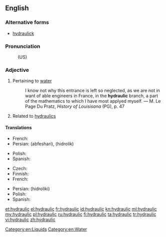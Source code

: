 ==English==

===Alternative forms===
* [[hydraulick]] {{qualifier|obsolete}}

===Pronunciation===
: (US) {{SAMPA|/haI.drQ.lIk/}}

===Adjective===
{{en-adj|-}}

# Pertaining to [[water]]
#: I know not why this entrance is left so neglected, as we are not in want of able engineers in France, in the '''hydraulic''' branch, a part of the mathematics to which I have most applyed myself. &mdash; M. Le Page Du Pratz, ''History of Louisisana'' (PG), p. 47
# Related to [[hydraulics]]

====Translations====
{{trans-top|Having to do with water}}
* French: {{t+|fr|hydraulique}}
* Persian: {{fa-Arab|[[آبفشاری]]}} (abfeshari), {{fa-Arab|[[هیدرولیک]]}} (hidrolik)
{{trans-mid}}
* Polish: {{t-|pl|hydrauliczny|m}}
* Spanish: {{t-|es|hidráulico}}
{{trans-bottom}}

{{trans-top|Related to hydraulics}}
* Czech: {{t|cs|hydraulický|m}}
* Finnish: {{t+|fi|hydraulinen}}
* French: {{t+|fr|hydraulique}}
{{trans-mid}}
* Persian: {{fa-Arab|[[هیدرولیکی]]}} (hidroliki)
* Polish: {{t-|pl|hydrauliczny|m}}
* Spanish: {{t-|es|hidráulico}}
{{trans-bottom}}

[[Category:en:Liquids]]
[[Category:en:Water]]

[[et:hydraulic]]
[[el:hydraulic]]
[[fr:hydraulic]]
[[id:hydraulic]]
[[kn:hydraulic]]
[[ml:hydraulic]]
[[my:hydraulic]]
[[pl:hydraulic]]
[[ru:hydraulic]]
[[fi:hydraulic]]
[[ta:hydraulic]]
[[tr:hydraulic]]
[[vi:hydraulic]]
[[zh:hydraulic]]